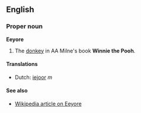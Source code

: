 ==English==
===Proper noun===
'''Eeyore'''

#The [[donkey]] in AA Milne's book '''Winnie the Pooh'''.

====Translations====
*Dutch: [[iejoor]] ''m''

====See also====
*[[en:Eeyore|Wikipedia article on Eeyore]]